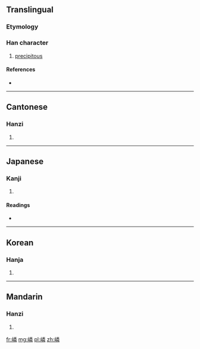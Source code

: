 ==Translingual==

===Etymology===
{{Han compound|山|t1=mountain|粦|c1=s|c2=p|ls=psc}}

===Han character===
{{Han char|rn=46|rad=山|as=12|sn=15|four=2975<sub>9</sub>|canj=山火木手 (UFDQ)}}

# [[precipitous]]

====References====
* {{Han ref|kx=0319.450|dkj=08477|dj=0620.040|hdz=10799.090|uh=5D99|ud=23961|bh=E562|bd=58722}}

----

==Cantonese==

===Hanzi===
{{yue-hanzi|jyut=|y=leun4}}

# {{defn|lang=yue|sort=山12}}

----

==Japanese==

===Kanji===
{{ja-kanji|grade=|rs=山12}}

# {{defn|lang=ja|sort=山12}}

====Readings====
* {{ja-readings|on=[[りん]] (rin)|kun=}}

----

==Korean==

===Hanja===
{{ko-hanja|hangeul=린|rv=rin|mr=rin}}

# {{defn|lang=ko|sort=山12}}

----

==Mandarin==

===Hanzi===
{{cmn-hanzi|pin=[[lín]] ([[lin2]])|wg=lin<sup>2</sup>}}

# {{defn|lang=cmn|sort=山12}}

[[fr:嶙]]
[[mg:嶙]]
[[pl:嶙]]
[[zh:嶙]]